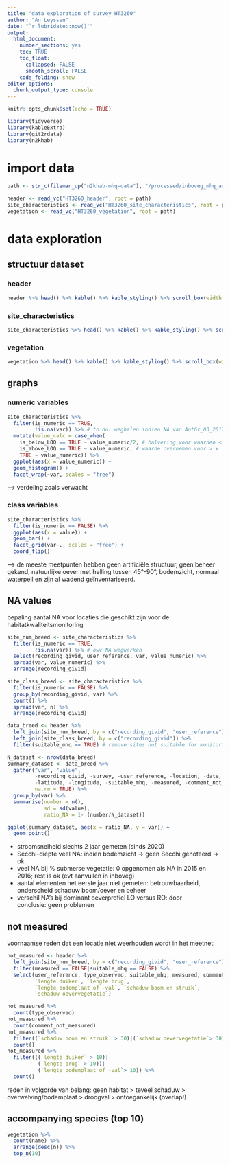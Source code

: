 ```yaml
---
title: "data exploration of survey HT3260"
author: "An Leyssen"
date: "`r lubridate::now()`"
output: 
  html_document:
    number_sections: yes
    toc: TRUE
    toc_float:
      collapsed: FALSE
      smooth_scroll: FALSE
    code_folding: show
editor_options: 
  chunk_output_type: console
---
```


```r
knitr::opts_chunk$set(echo = TRUE)
```

```r
library(tidyverse)
library(kableExtra)
library(git2rdata)
library(n2khab)
```

# import data

```r
path <- str_c(fileman_up("n2khab-mhq-data"), "/processed/inboveg_mhq_aq")

header <- read_vc("HT3260_header", root = path)
site_characteristics <- read_vc("HT3260_site_characteristics", root = path)
vegetation <- read_vc("HT3260_vegetation", root = path)
```


# data exploration

## structuur dataset

### header
```r
header %>% head() %>% kable() %>% kable_styling() %>% scroll_box(width = "800px")
```

### site_characteristics
```r
site_characteristics %>% head() %>% kable() %>% kable_styling() %>% scroll_box(width = "800px")
```

### vegetation
```r
vegetation %>% head() %>% kable() %>% kable_styling() %>% scroll_box(width = "800px")
```


## graphs

### numeric variables
```r
site_characteristics %>% 
  filter(is_numeric == TRUE,
         !is.na(var)) %>% # to do: weghalen indien NA van AntGr_03_20170718 is opgelost
  mutate(value_calc = case_when(
    is_below_LOQ == TRUE ~ value_numeric/2, # halvering voor waarden < x 
    is_above_LOQ == TRUE ~ value_numeric, # waarde overnemen voor > x
    TRUE ~ value_numeric)) %>% 
  ggplot(aes(x = value_numeric)) + 
  geom_histogram() +
  facet_wrap(~var, scales = "free")
```

--> verdeling zoals verwacht

### class variables
```r
site_characteristics %>% 
  filter(is_numeric == FALSE) %>% 
  ggplot(aes(x = value)) + 
  geom_bar() +
  facet_grid(var~., scales = "free") +
  coord_flip()
```

--> de meeste meetpunten hebben geen artificiële structuur, geen beheer gekend, natuurlijke oever met helling tussen 45°-90°, bodemzicht, normaal waterpeil en zijn al wadend geïnventariseerd.

## NA values

bepaling aantal NA voor locaties die geschikt zijn voor de habitatkwaliteitsmonitoring
```r
site_num_breed <- site_characteristics %>% 
  filter(is_numeric == TRUE,
         !is.na(var)) %>% # owv NA wegwerken
  select(recording_givid, user_reference, var, value_numeric) %>% 
  spread(var, value_numeric) %>% 
  arrange(recording_givid)

site_class_breed <- site_characteristics %>% 
  filter(is_numeric == FALSE) %>%  
  group_by(recording_givid, var) %>% 
  count() %>% 
  spread(var, n) %>% 
  arrange(recording_givid) 

data_breed <- header %>% 
  left_join(site_num_breed, by = c("recording_givid", "user_reference")) %>% 
  left_join(site_class_breed, by = c("recording_givid")) %>% 
  filter(suitable_mhq == TRUE) # remove sites not suitable for monitoring

N_dataset <- nrow(data_breed)
summary_dataset <- data_breed %>% 
  gather("var", "value", 
         -recording_givid, -survey, -user_reference, -location, -date, 
         -latitude, -longitude, -suitable_mhq, -measured, -comment_not_measured,
         na.rm = TRUE) %>% 
  group_by(var) %>% 
  summarise(number = n(),  
            sd = sd(value),
            ratio_NA = 1- (number/N_dataset))

ggplot(summary_dataset, aes(x = ratio_NA, y = var)) +
  geom_point() 
```

- stroomsnelheid slechts 2 jaar gemeten  (sinds 2020)  
- Secchi-diepte veel NA: indien bodemzicht → geen Secchi genoteerd → ok  
- veel NA bij % submerse vegetatie: 0 opgenomen als NA in 2015 en 2016; rest is ok (evt aanvullen in inboveg)  
- aantal elementen het eerste jaar niet gemeten:  betrouwbaarheid, onderscheid schaduw boom/oever en beheer  
- verschil NA's bij dominant oeverprofiel LO versus RO: door   
conclusie: geen problemen


## not measured

voornaamse reden dat een locatie niet weerhouden wordt in het meetnet:
```r
not_measured <- header %>% 
  left_join(site_num_breed, by = c("recording_givid", "user_reference")) %>% 
  filter(measured == FALSE|suitable_mhq == FALSE) %>% 
  select(user_reference, type_observed, suitable_mhq, measured, comment_not_measured,
         `lengte duiker`, `lengte brug`, 
         `lengte bodemplaat of -val`, `schaduw boom en struik`, 
         `schaduw oevervegetatie`)

not_measured %>% 
  count(type_observed)
not_measured %>% 
  count(comment_not_measured)
not_measured %>% 
  filter((`schaduw boom en struik` > 30)|(`schaduw oevervegetatie`> 30)) %>% 
  count()
not_measured %>% 
  filter(((`lengte duiker` > 10)|
          (`lengte brug` > 10))|
          (`lengte bodemplaat of -val`> 10)) %>% 
  count()  
```

reden in volgorde van belang: geen habitat > teveel schaduw  > overwelving/bodemplaat > droogval > ontoegankelijk (overlap!)

## accompanying species (top 10)

```r
vegetation %>% 
  count(name) %>% 
  arrange(desc(n)) %>% 
  top_n(10)
```
